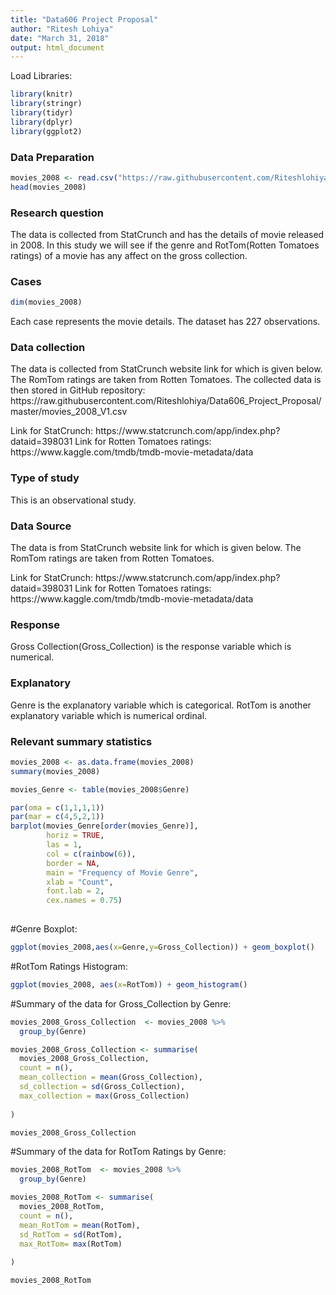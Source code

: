 ```yaml
---
title: "Data606 Project Proposal"
author: "Ritesh Lohiya"
date: "March 31, 2018"
output: html_document
---
```


Load Libraries:

```r
library(knitr)
library(stringr)
library(tidyr)
library(dplyr)
library(ggplot2)
```

### Data Preparation

```r
movies_2008 <- read.csv("https://raw.githubusercontent.com/Riteshlohiya/Data606_Project_Proposal/master/movies_2008_V1.csv", sep=",")
head(movies_2008)
```


### Research question 

The data is collected from StatCrunch and has the details of movie released in 2008. In this study we will see if the genre and RotTom(Rotten Tomatoes ratings) of a movie has any affect on the gross collection.


### Cases 

```r
dim(movies_2008)
```

Each case represents the movie details. The dataset has 227 observations.

### Data collection 

The data is collected from StatCrunch website link for which is given below. The RomTom ratings are taken from Rotten Tomatoes. The collected data is then stored in GitHub repository: https://raw.githubusercontent.com/Riteshlohiya/Data606_Project_Proposal/master/movies_2008_V1.csv

Link for StatCrunch: https://www.statcrunch.com/app/index.php?dataid=398031
Link for Rotten Tomatoes ratings: https://www.kaggle.com/tmdb/tmdb-movie-metadata/data

### Type of study 

This is an observational study.

### Data Source 

The data is from StatCrunch website link for which is given below. The RomTom ratings are taken from Rotten Tomatoes.

Link for StatCrunch: https://www.statcrunch.com/app/index.php?dataid=398031
Link for Rotten Tomatoes ratings: https://www.kaggle.com/tmdb/tmdb-movie-metadata/data

### Response 

Gross Collection(Gross_Collection) is the response variable which is numerical. 

### Explanatory 

Genre is the explanatory variable which is categorical. RotTom is another explanatory variable which is numerical ordinal.

### Relevant summary statistics

```r
movies_2008 <- as.data.frame(movies_2008) 
summary(movies_2008)
```

```r
movies_Genre <- table(movies_2008$Genre) 
```

```r
par(oma = c(1,1,1,1))
par(mar = c(4,5,2,1))
barplot(movies_Genre[order(movies_Genre)],
        horiz = TRUE,
        las = 1,
        col = c(rainbow(6)),
        border = NA,
        main = "Frequency of Movie Genre",
        xlab = "Count",
        font.lab = 2,
        cex.names = 0.75)
        
```

#Genre Boxplot:

```r
ggplot(movies_2008,aes(x=Genre,y=Gross_Collection)) + geom_boxplot()
```

#RotTom Ratings Histogram:

```r
ggplot(movies_2008, aes(x=RotTom)) + geom_histogram()
```

#Summary of the data for Gross_Collection by Genre:

```r
movies_2008_Gross_Collection  <- movies_2008 %>% 
  group_by(Genre) 

movies_2008_Gross_Collection <- summarise(
  movies_2008_Gross_Collection,
  count = n(),
  mean_collection = mean(Gross_Collection),
  sd_collection = sd(Gross_Collection),
  max_collection = max(Gross_Collection)
  
)

movies_2008_Gross_Collection
```

#Summary of the data for RotTom Ratings by Genre:

```r
movies_2008_RotTom  <- movies_2008 %>% 
  group_by(Genre) 

movies_2008_RotTom <- summarise(
  movies_2008_RotTom,
  count = n(),
  mean_RotTom = mean(RotTom),
  sd_RotTom = sd(RotTom),
  max_RotTom= max(RotTom)
  
)

movies_2008_RotTom
```







